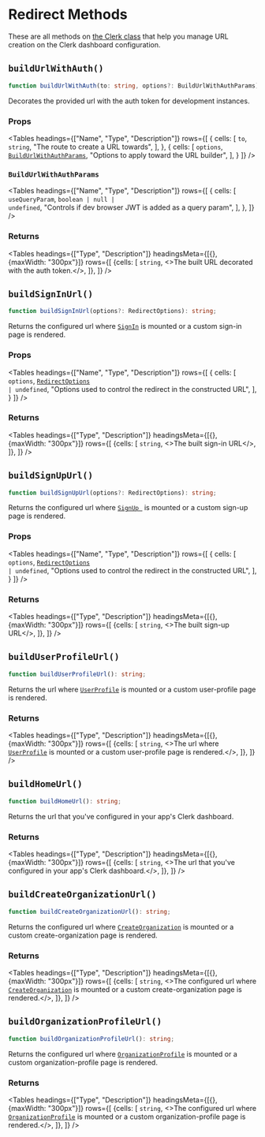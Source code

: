 
# Redirect Methods

These are all methods on [the Clerk class](/docs/references/javascript/clerk/clerk) that help you manage URL creation on the Clerk dashboard configuration.

## `buildUrlWithAuth()`

```typescript
function buildUrlWithAuth(to: string, options?: BuildUrlWithAuthParams): string;
```

Decorates the provided url with the auth token for development instances.

### Props

<Tables
  headings={["Name", "Type", "Description"]}
  rows={[
  {
  cells: [
  <code>to</code>,
  <code>string</code>,
  "The route to create a URL towards",
  ],
  },
  {
  cells: [
  <code>options</code>,
  <code><a href="#buildurlwithauthparams">BuildUrlWithAuthParams</a></code>,
  "Options to apply toward the URL builder",
  ],
  }
  ]}
/>

### `BuildUrlWithAuthParams`

<Tables
  headings={["Name", "Type", "Description"]}
  rows={[
  {
  cells: [
  <code>useQueryParam</code>,
  <code>boolean | null | undefined</code>,
  "Controls if dev browser JWT is added as a query param",
  ],
  },
  ]}
/>


### Returns

<Tables
  headings={["Type", "Description"]}
  headingsMeta={[{}, {maxWidth: "300px"}]}
  rows={[
  {cells: [
  <code>string</code>,
  <>The built URL decorated with the auth token.</>,
  ]},
  ]}
/>

## `buildSignInUrl()`

```typescript
function buildSignInUrl(options?: RedirectOptions): string;
```

Returns the configured url where <code><a href="/reference-js/clerk/sign-in">SignIn</a></code> is mounted or a custom sign-in page is rendered.

### Props

<Tables
  headings={["Name", "Type", "Description"]}
  rows={[
  {
  cells: [
  <code>options</code>,
  <code><a href="/reference-js/types/redirect-options">RedirectOptions</a> | undefined</code>,
  "Options used to control the redirect in the constructed URL",
  ],
  }
  ]}
/>

### Returns

<Tables
  headings={["Type", "Description"]}
  headingsMeta={[{}, {maxWidth: "300px"}]}
  rows={[
  {cells: [
  <code>string</code>,
  <>The built sign-in URL</>,
  ]},
  ]}
/>


## `buildSignUpUrl()`

```typescript
function buildSignUpUrl(options?: RedirectOptions): string;
```

Returns the configured url where <code><a href="/reference-js/clerk/sign-up">SignUp </a></code> is mounted or a custom sign-up page is rendered.

### Props

<Tables
  headings={["Name", "Type", "Description"]}
  rows={[
  {
  cells: [
  <code>options</code>,
  <code><a href="/reference-js/types/redirect-options">RedirectOptions</a> | undefined</code>,
  "Options used to control the redirect in the constructed URL",
  ],
  }
  ]}
/>

### Returns

<Tables
  headings={["Type", "Description"]}
  headingsMeta={[{}, {maxWidth: "300px"}]}
  rows={[
  {cells: [
  <code>string</code>,
  <>The built sign-up URL</>,
  ]},
  ]}
/>

## `buildUserProfileUrl()`

```typescript
function buildUserProfileUrl(): string;
```

Returns the url where <code><a href="">UserProfile</a></code> is mounted or a custom user-profile page is rendered.

### Returns

<Tables
  headings={["Type", "Description"]}
  headingsMeta={[{}, {maxWidth: "300px"}]}
  rows={[
  {cells: [
  <code>string</code>,
  <>The url where <code><a href="">UserProfile</a></code> is mounted or a custom user-profile page is rendered.</>,
  ]},
  ]}
/>

## `buildHomeUrl()`

```typescript
function buildHomeUrl(): string;
```

Returns the url that you've configured in your app's Clerk dashboard.

### Returns

<Tables
  headings={["Type", "Description"]}
  headingsMeta={[{}, {maxWidth: "300px"}]}
  rows={[
  {cells: [
  <code>string</code>,
  <>The url that you've configured in your app's Clerk dashboard.</>,
  ]},
  ]}
/>


## `buildCreateOrganizationUrl()`

```typescript
function buildCreateOrganizationUrl(): string;
```

Returns the configured url where <code><a href="/reference-js/clerk/create-organization">CreateOrganization</a></code> is mounted or a custom create-organization page is rendered.

### Returns

<Tables
  headings={["Type", "Description"]}
  headingsMeta={[{}, {maxWidth: "300px"}]}
  rows={[
  {cells: [
  <code>string</code>,
  <>The configured url where <code><a href="/reference-js/clerk/create-organization">CreateOrganization</a></code> is mounted or a custom create-organization page is rendered.</>,
  ]},
  ]}
/>


## `buildOrganizationProfileUrl()`

```typescript
function buildOrganizationProfileUrl(): string;
```

Returns the configured url where <code><a href="/reference-js/clerk/organization-profile">OrganizationProfile</a></code> is mounted or a custom organization-profile page is rendered.

### Returns

<Tables
  headings={["Type", "Description"]}
  headingsMeta={[{}, {maxWidth: "300px"}]}
  rows={[
  {cells: [
  <code>string</code>,
  <>The configured url where <code><a href="/reference-js/clerk/organization-profile">OrganizationProfile</a></code> is mounted or a custom organization-profile page is rendered.</>,
  ]},
  ]}
/>
